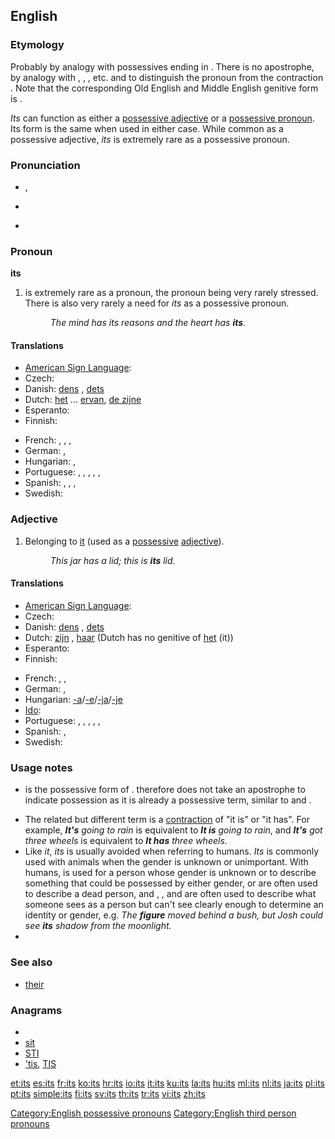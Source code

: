 {{wikipedia}}
==English==

===Etymology===
Probably by analogy with possessives ending in {{term|'s}}.  There is no apostrophe, by analogy with {{term|his}}, {{term|hers}}, {{term|yours}}, etc. and to distinguish the pronoun from the contraction {{term|it's||it is, it has}}.  Note that the corresponding Old English and Middle English genitive form is {{term|his}}.

''Its'' can function as either a [[possessive adjective]] or a [[possessive pronoun]]. Its form is the same when used in either case. While common as a possessive adjective, ''its'' is extremely rare as a possessive pronoun.

===Pronunciation===
* {{IPA|/ɪts/}}, {{SAMPA|/Its/}}
* {{audio|en-us-its.ogg|Audio (US)}}
*: {{rhymes|ɪts}}
* {{homophones|it's}}

===Pronoun===
'''its'''

# {{term|its|Its}} is extremely rare as a pronoun, the pronoun {{term|it}} being very rarely stressed. There is also very rarely a need for ''its'' as a possessive pronoun.
#: ''The mind has its reasons and the heart has '''its'''.''

====Translations====
{{trans-top|that which belongs to it}}
* [[American Sign Language]]: {{tø|ase|FlatB@Chesthigh-FingerUp|xs=American Sign Language}}
* Czech: {{t+|cs|jeho}}
* Danish: [[dens]] {{c}}, [[dets]] {{n}}
* Dutch: [[ervan|het]] ... [[ervan]], [[de zijne]]
* Esperanto: {{t-|eo|ĝia|xs=Esperanto}}
* Finnish: {{t+|fi|sen}}
{{trans-mid}}
* French: {{t+|fr|le sien|m|s}}, {{t+|fr|la sienne|f|s}}, {{t+|fr|les siens|m|p}}, {{t+|fr|les siennes|f|p}}
* German: {{t+|de|sein|m}}, {{t+|de|ihr|f}}
* Hungarian: {{t+|hu|övé}},  {{t|hu|azé}}
* Portuguese: {{t+|pt|seu|m|s}}, {{t+|pt|sua|f|s}}, {{t+|pt|seus|m|p}}, {{t+|pt|suas|f|p}}, {{t+|pt|dele}}, {{t+|pt|dela}}
* Spanish: {{t-|es|suyo|m|s}}, {{t-|es|suya|f|s}}, {{t-|es|suyos|m|p}}, {{t-|es|suyas|f|p}}
* Swedish: {{t+|sv|dess}}
{{trans-bottom}}

===Adjective===
{{en-pron}}

# Belonging to [[it]] (used as a [[possessive adjective|possessive]] [[adjective]]).
#: ''This jar has a lid; this is '''its''' lid.''

====Translations====
{{trans-top|belonging to it}}
* [[American Sign Language]]: {{tø|ase|FlatB@Chesthigh-FingerUp|xs=American Sign Language}}
* Czech: {{t+|cs|jeho}}
* Danish: [[dens]] {{c}}, [[dets]] {{n}}
* Dutch: [[zijn]] {{m}}, [[haar]] {{f}} (Dutch has no genitive of [[het]] (it))
* Esperanto: {{t-|eo|ĝia|xs=Esperanto}}
* Finnish: {{t+|fi|sen}}
{{trans-mid}}
* French: {{t+|fr|son|m}}, {{t+|fr|sa|f}}, {{t+|fr|ses|p}}
* German: {{t+|de|sein|m}}, {{t+|de|ihr|f}}
* Hungarian: [[-a]]/[[-e]]/[[-ja]]/[[-je]]
* [[Ido]]: {{t|io|olua|xs=Ido}}
* Portuguese: {{t+|pt|seu|m|s}}, {{t+|pt|sua|f|s}}, {{t+|pt|seus|m|p}}, {{t+|pt|suas|f|p}}, {{t+|pt|dele}}, {{t+|pt|dela}}
* Spanish: {{t+|es|su|s}}, {{t+|es|sus|p}}
* Swedish: {{t+|sv|dess}}
{{trans-bottom}}

===Usage notes===
* {{term|its|Its}} is the possessive form of {{term|it}}. {{term|its|Its}} therefore does not take an apostrophe to indicate possession as it is already a possessive term, similar to {{term|his}} and {{term|hers}}.
* The related but different term {{term|it's}} is a [[contraction]] of "it is" or "it has". For example, '''''It's''' going to rain'' is equivalent to '''''It is''' going to rain'', and '''''It's''' got three wheels'' is equivalent to '''''It has''' three wheels.''
* Like ''it'', ''its'' is usually avoided when referring to humans. ''Its'' is commonly used with animals when the gender is unknown or unimportant. With humans, {{term|person}} is used for a person whose gender is unknown or to describe something that could be possessed by either gender, {{term|body}} or {{term|corpse}} are often used to describe a dead person, and {{term|figure}}, {{term|shape}}, and {{term|silhouette}} are often used to describe what someone sees as a person but can't see clearly enough to determine an identity or gender, e.g. ''The '''figure''' moved behind a bush, but Josh could see '''its''' shadow from the moonlight.''
* {{rank/test|72|en-gut}}

===See also===
* [[their]]

===Anagrams===
* {{alphagram|[[IST#English|IST]]}} 
* [[sit#English|sit]]
* [[STI#English|STI]]
* [['tis#English|'tis]], [[TIS#English|TIS]]

[[Category:English possessive pronouns]]
[[Category:English third person pronouns]]

[[et:its]]
[[es:its]]
[[fr:its]]
[[ko:its]]
[[hr:its]]
[[io:its]]
[[it:its]]
[[ku:its]]
[[la:its]]
[[hu:its]]
[[ml:its]]
[[nl:its]]
[[ja:its]]
[[pl:its]]
[[pt:its]]
[[simple:its]]
[[fi:its]]
[[sv:its]]
[[th:its]]
[[tr:its]]
[[vi:its]]
[[zh:its]]